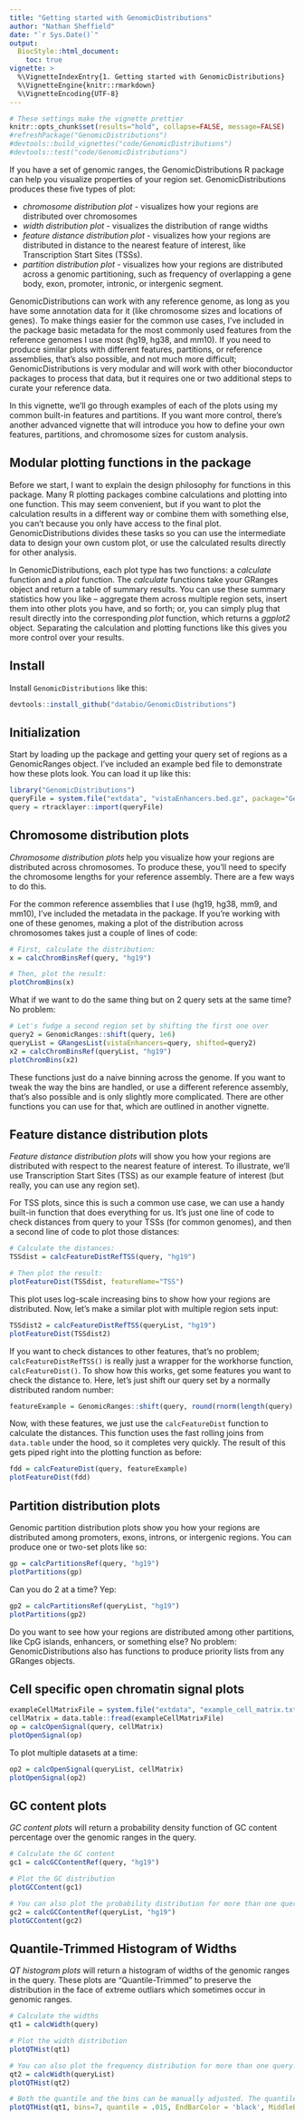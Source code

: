 ```yaml
---
title: "Getting started with GenomicDistributions"
author: "Nathan Sheffield"
date: "`r Sys.Date()`"
output: 
  BiocStyle::html_document:
    toc: true
vignette: >
  %\VignetteIndexEntry{1. Getting started with GenomicDistributions}
  %\VignetteEngine{knitr::rmarkdown}
  %\VignetteEncoding{UTF-8}
---
```


```r
# These settings make the vignette prettier
knitr::opts_chunk$set(results="hold", collapse=FALSE, message=FALSE)
#refreshPackage("GenomicDistributions")
#devtools::build_vignettes("code/GenomicDistributions")
#devtools::test("code/GenomicDistributions")
```

If you have a set of genomic ranges, the GenomicDistributions R package can help you visualize properties of your region set. GenomicDistributions produces these five types of plot:

- *chromosome distribution plot* - visualizes how your regions are distributed over chromosomes
- *width distribution plot* - visualizes the distribution of range widths
- *feature distance distribution plot* - visualizes how your regions are distributed in distance to the nearest feature of interest, like Transcription Start Sites (TSSs).
- *partition distribution plot* - visualizes how your regions are distributed across a genomic partitioning, such as frequency of overlapping a gene body, exon, promoter, intronic, or intergenic segment.

GenomicDistributions can work with any reference genome, as long as you have some annotation data for it (like chromosome sizes and locations of genes). To make things easier for the common use cases, I've included in the package basic metadata for the most commonly used features from the reference genomes I use most (hg19, hg38, and mm10). If you need to produce similar plots with different features, partitions, or reference assemblies, that's also possible, and not much more difficult; GenomicDistributions is very modular and will work with other bioconductor packages to process that data, but it requires one or two additional steps to curate your reference data.

In this vignette, we'll go through examples of each of the plots using my common built-in features and partitions. If you want more control, there's another advanced vignette that will introduce you how to define your own features, partitions, and chromosome sizes for custom analysis.

## Modular plotting functions in the package

Before we start, I want to explain the design philosophy for functions in this package. Many R plotting packages combine calculations and plotting into one function. This may seem convenient, but if you want to plot the calculation results in a different way or combine them with something else, you can't because you only have access to the final plot. GenomicDistributions divides these tasks so you can use the intermediate data to design your own custom plot, or use the calculated results directly for other analysis.

In GenomicDistributions, each plot type has two functions: a *calculate* function and a *plot* function. The *calculate* functions take your GRanges object and return a table of summary results. You can use these summary statistics how you like -- aggregate them across multiple region sets, insert them into other plots you have, and so forth; or, you can simply plug that result directly into the corresponding *plot* function, which returns a *ggplot2* object. Separating the calculation and plotting functions like this gives you more control over your results.

## Install

Install `GenomicDistributions` like this:

```r
devtools::install_github("databio/GenomicDistributions")
```

## Initialization

Start by loading up the package and getting your query set of regions as a GenomicRanges object. I've included an example bed file to demonstrate how these plots look. You can load it up like this:

```r
library("GenomicDistributions")
queryFile = system.file("extdata", "vistaEnhancers.bed.gz", package="GenomicDistributions")
query = rtracklayer::import(queryFile)
```

## Chromosome distribution plots

*Chromosome distribution plots* help you visualize how your regions are distributed across chromosomes. To produce these, you'll need to specify the chromosome lengths for your reference assembly. There are a few ways to do this.

For the common reference assemblies that I use (hg19, hg38, mm9, and mm10), I've included the metadata in the package. If you're working with one of these genomes, making a plot of the distribution across chromosomes takes just a couple of lines of code:

```r
# First, calculate the distribution:
x = calcChromBinsRef(query, "hg19")

# Then, plot the result:
plotChromBins(x)
```

What if we want to do the same thing but on 2 query sets at the same time? No problem:

```r
# Let's fudge a second region set by shifting the first one over 
query2 = GenomicRanges::shift(query, 1e6)
queryList = GRangesList(vistaEnhancers=query, shifted=query2)
x2 = calcChromBinsRef(queryList, "hg19")
plotChromBins(x2)
```




These functions just do a naive binning across the genome. If you want to tweak the way the bins are handled, or use a different reference assembly, that's also possible and is only slightly more complicated. There are other functions you can use for that, which are outlined in another vignette.

## Feature distance distribution plots

*Feature distance distribution plots* will show you how your regions are distributed with respect to the nearest feature of interest. To illustrate, we'll use Transcription Start Sites (TSS) as our example feature of interest (but really, you can use any region set).

For TSS plots, since this is such a common use case, we can use a handy built-in function that does everything for us. It's just one line of code to check distances from query to your TSSs (for common genomes), and then a second line of code to plot those distances:

```r
# Calculate the distances:
TSSdist = calcFeatureDistRefTSS(query, "hg19")

# Then plot the result:
plotFeatureDist(TSSdist, featureName="TSS")
```

This plot uses log-scale increasing bins to show how your regions are distributed. Now, let's make a similar plot with multiple region sets input:

```r

TSSdist2 = calcFeatureDistRefTSS(queryList, "hg19")
plotFeatureDist(TSSdist2)

```

If you want to check distances to other features, that's no problem; `calcFeatureDistRefTSS()` is really just a wrapper for the workhorse function, `calcFeatureDist()`. To show how this works, get some features you want to check the distance to. Here, let's just shift our query set by a normally distributed random number:

```r
featureExample = GenomicRanges::shift(query, round(rnorm(length(query), 0,1000)))
```

Now, with these features, we just use the `calcFeatureDist` function to calculate the distances. This function uses the fast rolling joins from `data.table` under the hood, so it completes very quickly. The result of this gets piped right into the plotting function as before:

```r
fdd = calcFeatureDist(query, featureExample)
plotFeatureDist(fdd)
```


## Partition distribution plots

Genomic partition distribution plots show you how your regions are distributed among promoters, exons, introns, or intergenic regions. You can produce one or two-set plots like so:


```r
gp = calcPartitionsRef(query, "hg19")
plotPartitions(gp)
```

Can you do 2 at a time? Yep:

```r
gp2 = calcPartitionsRef(queryList, "hg19")
plotPartitions(gp2)
```

Do you want to see how your regions are distributed among other partitions, like CpG islands, enhancers, or something else? No problem: GenomicDistributions also has functions to produce priority lists from any GRanges objects.

## Cell specific open chromatin signal plots
```r
exampleCellMatrixFile = system.file("extdata", "example_cell_matrix.txt", package="GenomicDistributions")
cellMatrix = data.table::fread(exampleCellMatrixFile)
op = calcOpenSignal(query, cellMatrix)
plotOpenSignal(op)
```

To plot multiple datasets at a time:
```r
op2 = calcOpenSignal(queryList, cellMatrix)
plotOpenSignal(op2)
```

## GC content plots 
*GC content plots* will return a probability density function of GC content percentage over the genomic ranges in the query. 

```r
# Calculate the GC content
gc1 = calcGCContentRef(query, "hg19")

# Plot the GC distribution
plotGCContent(gc1)
```


```r
# You can also plot the probability distribution for more than one query.
gc2 = calcGCContentRef(queryList, "hg19")
plotGCContent(gc2)
```

## Quantile-Trimmed Histogram of Widths
*QT histogram plots* will return a histogram of widths of the genomic ranges in the query. These plots are "Quantile-Trimmed" to preserve the distribution in the face of extreme outliars which sometimes occur in genomic ranges.

```r
# Calculate the widths
qt1 = calcWidth(query)

# Plot the width distribution
plotQTHist(qt1)
```


```r
# You can also plot the frequency distribution for more than one query.
qt2 = calcWidth(queryList)
plotQTHist(qt2)
```


```r
# Both the quantile and the bins can be manually adjusted. The quantile you indicate should be the proportion of the data that you want in each end bar of the histogram. 
plotQTHist(qt1, bins=7, quantile = .015, EndBarColor = 'black', MiddleBarColor='darkblue')
```
